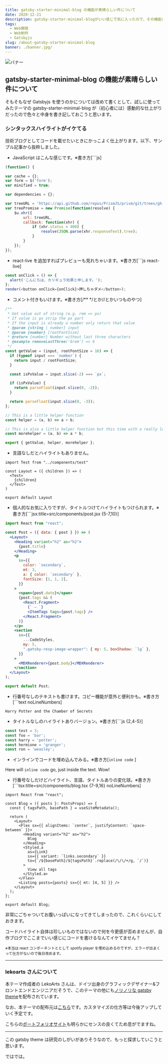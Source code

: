 ```yaml
---
title: gatsby-starter-minimal-blog の機能が素晴らしい件について
date: 2020-12-21
description: gatsby-starter-minimal-blogがいい感じで気に入ったので、その機能のひとつであるシンタックスハイライトの見た目と書き方をご紹介。
tags:
  - Web開発
  - Web制作
  - Gatsbyjs
slug: /about-gatsby-starter-minimal-blog
banner: ./banner.jpg/
---
```


![バナー](./banner.jpg)

## gatsby-starter-minimal-blog の機能が素晴らしい件について

そもそもなぜ Gatsbyjs を使うのかについては改めて書くとして、試しに使ってみたテーマの gatsby-starter-minimal-blog が（初心者には）感動的な仕上がりだったので色々と中身を書き記しておこうと思います。

### シンタックスハイライトがイケてる

技術ブログとしてコードを載せたいときにかっこよく仕上がります。以下、サンプル記事から抜粋しました。

- JavaScript はこんな感じです。※書き方[```js]

```js
(function() {

var cache = {};
var form = $('form');
var minified = true;

var dependencies = {};

var treeURL = 'https://api.github.com/repos/PrismJS/prism/git/trees/gh-pages?recursive=1';
var treePromise = new Promise(function(resolve) {
	$u.xhr({
		url: treeURL,
		callback: function(xhr) {
			if (xhr.status < 400) {
				resolve(JSON.parse(xhr.responseText).tree);
			}
		}
	});
});
```

- react-live を追加すればプレビューも見れちゃいます。※書き方[```js react-live]

```js react-live
const onClick = () => {
  alert('こんにちは、カリギュラ効果と申します。');
};
render(<button onClick={onClick}>押しちゃダメ</button>);
```

- コメント付きもいけます。※書き方[/** */とか//とかいつものやつ]

```js
/**
 * Get value out of string (e.g. rem => px)
 * If value is px strip the px part
 * If the input is already a number only return that value
 * @param {string | number} input
 * @param {number} [rootFontSize]
 * @return {number} Number without last three characters
 * @example removeLastThree('6rem') => 6
 */
const getValue = (input, rootFontSize = 16) => {
  if (typeof input === `number`) {
    return input / rootFontSize;
  }

  const isPxValue = input.slice(-2) === `px`;

  if (isPxValue) {
    return parseFloat(input.slice(0, -2));
  }

  return parseFloat(input.slice(0, -3));
};

// This is a little helper function
const helper = (a, b) => a + b;

// This is also a little helper function but this time with a really long one-line comment that should show some more details
const morehelper = (a, b) => a * b;

export { getValue, helper, morehelper };
```

- 言語なしだとハイライトもありません。

```
import Test from "../components/test"

const Layout = ({ children }) => (
  <Test>
    {children}
  </Test>
)

export default Layout
```

- 個人的なお気に入りですが、タイトルつけてハイライトもつけられます。※書き方[```jsx:title=src/components/post.jsx {5-7,10}]

```jsx:title=src/components/post.jsx {5-7,10}
import React from "react";

const Post = ({ data: { post } }) => (
  <Layout>
    <Heading variant="h2" as="h2">
      {post.title}
    </Heading>
    <p
      sx={{
        color: `secondary`,
        mt: 3,
        a: { color: `secondary` },
        fontSize: [1, 1, 2],
      }}
    >
      <span>{post.date}</span>
      {post.tags && (
        <React.Fragment>
          {` — `}
          <ItemTags tags={post.tags} />
        </React.Fragment>
      )}
    </p>
    <section
      sx={{
        ...CodeStyles,
        my: 5,
        ".gatsby-resp-image-wrapper": { my: 5, boxShadow: `lg` },
      }}
    >
      <MDXRenderer>{post.body}</MDXRenderer>
    </section>
  </Layout>
);

export default Post;
```

- 行番号なしのテキストも書けます。コピー機能が意外と便利かも。※書き方[```text noLineNumbers]

```text noLineNumbers
Harry Potter and the Chamber of Secrets
```

- タイトルなしのハイライトありバージョン。※書き方[```js {2,4-5}]

```js {2,4-5}
const test = 3;
const foo = 'bar';
const harry = 'potter';
const hermione = 'granger';
const ron = 'weasley';
```

- インラインでコードを埋め込んでみる。※書き方[`inline code` ]

Here will `inline code` go, just inside the text. Wow!

- 行番号なしだけどハイライト、言語、タイトルありの変化球。※書き方[```tsx:title=src/components/blog.tsx {7-9,16} noLineNumbers]

```tsx:title=src/components/blog.tsx {7-9,16} noLineNumbers
import React from "react";

const Blog = ({ posts }: PostsProps) => {
  const { tagsPath, basePath } = useSiteMetadata();

  return (
    <Layout>
      <Flex sx={{ alignItems: `center`, justifyContent: `space-between` }}>
        <Heading variant="h2" as="h2">
          Blog
        </Heading>
        <Styled.a
          as={Link}
          sx={{ variant: `links.secondary` }}
          to={`/${basePath}/${tagsPath}`.replace(/\/\/+/g, `/`)}
        >
          View all tags
        </Styled.a>
      </Flex>
      <Listing posts={posts} sx={{ mt: [4, 5] }} />
    </Layout>
  );
};

export default Blog;
```

非常にごちゃついてお腹いっぱいになってきてしまったので、これくらいにしておきます。

コードハイライト自体は珍しいものではないので何を今更感が否めませんが、自作ブログでここまでいい感じにコードを書けるなんてイケてません？

<small>
  ※本当は react コンポーネントととして spotify player
  を埋め込めるのですが、エラーが出まくって仕方がないので後日改めます。
</small>

---

### lekoarts さんについて

本テーマ作成者の LekoArts さんは、ドイツ出身のグラフィックデザイナー&フロントエンドエンジニアだそうで、このテーマの他にも[ノリノリな gatsby theme](https://themes.lekoarts.de/)を配布されています。

なお、本テーマの配布元は[こちら](https://github.com/LekoArts/gatsby-starter-minimal-blog)です。カスタマイズの仕方等は今後アップしていく予定です。

こちらの[ポートフォリオサイト](https://www.lekoarts.de/en/)も明らかにセンスの良くてため息がでますね。

---

この gatsby theme は研究のしがいがありそうなので、もっと探求していこうと思います。

ではでは。
